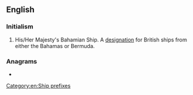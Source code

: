 ==English==
{{wikipedia|Her Majesty's Ship}}

===Initialism===
{{rfc-header|lang=en|Initialism}}
{{head|en|initialism}}
# His/Her Majesty's Bahamian Ship. A [[designation]] for British ships from either the Bahamas or Bermuda.

===Anagrams===
* {{anagrams|en|a=bhms|HBMS|SMBH}}

[[Category:en:Ship prefixes]]